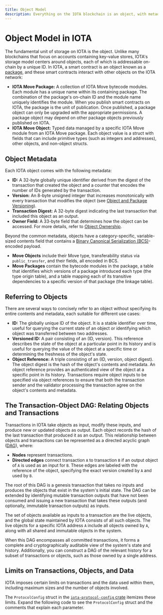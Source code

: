 ```yaml
---
title: Object Model
description: Everything on the IOTA blockchain is an object, with metadata, type of ownership, and a referencing scheme.
---
```


# Object Model in IOTA

The fundamental unit of storage on IOTA is the object. 
Unlike many blockchains that focus on accounts containing key-value stores, IOTA's storage model centers around objects,
each of which is addressable on-chain by a unique ID.
In IOTA, a smart contract is an object known as a [package](../../../references/framework/iota-framework/package.mdx),
and these smart contracts interact with other objects on the IOTA network:

- **IOTA Move Package:** A collection of IOTA Move bytecode modules. Each module has a unique name within its containing package. The combination of the package's on-chain ID and the module name uniquely identifies the module. When you publish smart contracts on IOTA, the package is the unit of publication. Once published, a package object can only be upgraded with the appropriate permissions. A package object may depend on other package objects previously published on IOTA.
- **IOTA Move Object:** Typed data managed by a specific IOTA Move module from an IOTA Move package. Each object value is a struct with fields that can include primitive types (such as integers and addresses), other objects, and non-object structs.

## Object Metadata

Each IOTA object comes with the following metadata:

- **ID:** A 32-byte globally unique identifier derived from the digest of the transaction that created the object and a counter that encodes the number of IDs generated by the transaction.
- **Version:** An 8-byte unsigned integer that increases monotonically with every transaction that modifies the object (see [Object and Package Versioning](versioning.mdx)).
- **Transaction Digest:** A 32-byte digest indicating the last transaction that included this object as an output.
- **Owner Field:** A 33-byte field that determines how the object can be accessed. For more details, refer to [Object Ownership](object-ownership/object-ownership.mdx).

Beyond the common metadata, objects have a category-specific,
variable-sized contents field that contains a [Binary Canonical Serialization (BCS)](https://docs.rs/bcs/latest/bcs/)-encoded payload.

- **Move Objects** include their Move type, transferability status via `public_transfer`, and their fields, all encoded in BCS.
- **Move Packages** contain the bytecode modules in the package, a table that identifies which versions of a package introduced each type (the type origin table), and a table mapping each of its transitive dependencies to a specific version of that package (the linkage table).

## Referring to Objects

There are several ways to concisely refer to an object without specifying its entire contents and metadata, each suitable for different use cases:

- **ID:** The globally unique ID of the object. It is a stable identifier over time, useful for querying the current state of an object or identifying which object was transferred between two addresses.
- **Versioned ID:** A pair consisting of an (ID, version). This reference describes the state of the object at a particular point in its history and is useful for querying the value of the object at a specific time or determining the freshness of the object's state.
- **Object Reference:** A triple consisting of an (ID, version, object digest). The object digest is the hash of the object's contents and metadata. An object reference provides an authenticated view of the object at a specific point in its history. Transactions require object inputs to be specified via object references to ensure that both the transaction sender and the validator processing the transaction agree on the object's contents and metadata.

## The Transaction-Object DAG: Relating Objects and Transactions

Transactions in IOTA take objects as input, modify these inputs, and produce new or updated objects as output.
Each object records the hash of the last transaction that produced it as an output.
This relationship between objects and transactions can be represented as a directed acyclic graph ([DAG](https://en.wikipedia.org/wiki/Directed_acyclic_graph)),
where:

- **Nodes** represent transactions.
- **Directed edges** connect transaction `A` to transaction `B` if an output object of `A` is used as an input for `B`. These edges are labeled with the reference of the object, specifying the exact version created by `A` and used by `B`.

The root of this DAG is a genesis transaction that takes no inputs
and produces the objects that exist in the system's initial state.
The DAG can be extended by identifying mutable transaction outputs that have not been consumed
and issuing a new transaction that takes these outputs (and optionally, immutable transaction outputs) as inputs.

The set of objects available as inputs to a transaction are the live objects, and the global state maintained by IOTA consists of all such objects.
The live objects for a specific IOTA address `A` include all objects owned by `A`, along with all shared and immutable objects in the system.

When this DAG encompasses all committed transactions,
it forms a complete and cryptographically auditable view of the system's state and history.
Additionally, you can construct a DAG of the relevant history for a subset of transactions or objects,
such as those owned by a single address.

## Limits on Transactions, Objects, and Data

IOTA imposes certain limits on transactions and the data used within them,
including maximum sizes and the number of objects involved.

The `ProtocolConfig` struct in the [`iota-protocol-config` crate](https://github.com/iotaledger/iota/blob/main/crates/iota-protocol-config/src/lib.rs) itemizes these limits. Expand the following code to see the `ProtocolConfig` struct and the comments that explain each parameter.
